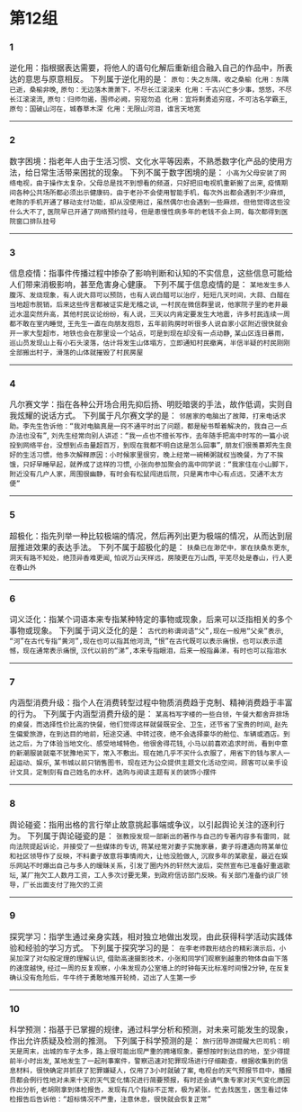 # 第12组

### 1
逆化用：指根据表达需要，将他人的语句化解后重新组合融入自己的作品中，所表达的意思与原意相反。
下列属于逆化用的是：
`原句：失之东隅，收之桑榆
化用：东隅已逝，桑榆非晚`,
`原句：无边落木萧萧下，不尽长江滚滚来
化用：千古兴亡多少事，悠悠，不尽长江滚滚流`,
`原句：归师勿遏，围师必阙，穷寇勿追
化用：宜将剩勇追穷寇，不可沽名学霸王`,
`原句：国破山河在，城春草木深
化用：无限山河泪，谁言天地宽`

------

### 2
数字困境：指老年人由于生活习惯、文化水平等因素，不熟悉数字化产品的使用方法，给日常生活带来困扰的现象。
下列不属于数字困境的是：
`小高为父母安装了网络电视，由于操作太复杂，父母总是找不到想看的频道，只好把旧电视机重新搬了出来`,
`疫情期间各种公共场所都必须出示健康码，由于老孙不会使用智能手机，每次外出都会遇到不少麻烦`,
`老陈的手机开通了移动支付功能，却从没使用过，虽然偶尔也会遇到一些麻烦，但他觉得这些没什么大不了`,
`医院早已开通了网络预约挂号，但是患慢性病多年的老钱不会上网，每次都得到医院窗口排队挂号`

------

### 3
信息疫情：指事件传播过程中掺杂了影响判断和认知的不实信息，这些信息可能给人们带来消极影响，甚至危害身心健康。
下列不属于信息疫情的是：
`某地发生多人腹泻、发烧现象，有人说大蒜可以预防，也有人说白醋可以治疗，短短几天时间，大蒜、白醋在当地超市脱销，后来这些传言都被证实是无稽之谈`,
`一村民在微信群里说，他家院子里的老井最近水温突然升高，其他村民议论纷纷，有人说，三天以内肯定要发生大地震，许多村民连续一周都不敢在室内睡觉`,
`王先生一直在向朋友抱怨，五年前购房时听很多人说自家小区附近很快就会开一家大型超市，地铁也会在那里设一个站点，可是到现在却没有一点动静`,
`某山区连日暴雨，巡山员发现山上有小石头滚落，估计将发生山体塌方，立即通知村民撤离，半信半疑的村民刚刚全部搬出村子，滑落的山体就摧毁了村民房屋`

------

### 4
凡尔赛文学：指在各种公开场合用先抑后扬、明贬暗褒的手法，故作低调，实则自我炫耀的说话方式。
下列属于凡尔赛文学的是：
`邻居家的电脑出了故障，打来电话求助。李先生告诉他：“我对电脑真是一窍不通平时出了问题，都是秘书帮着解决的，我自己一点办法也没有”`,
`刘先生经常向别人讲述：“我一点也不擅长写作，去年随手把高中时写的一篇小说投到网络平台，没想到点击量超百万，到现在我都不明白这是怎么回事”`,
`朋友们很羡慕郑先生良好的生活习惯，他多次解释原因：小时候家里很穷，晚上经常一碗稀粥就权当晚餐，为了不挨饿，只好早睡早起，就养成了这样的习惯`,
`小张向参加聚会的高中同学说：“我家住在小山脚下，附近没有几户人家，周围很幽静，有时会有松鼠闯进后院，只是离市中心有点远，交通不太方便”`

------

### 5
超极化：指先列举一种比较极端的情况，然后再列出更为极端的情况，从而达到层层推进效果的表达手法。
下列不属于超极化的是：
`扶桑已在渺茫中，家在扶桑东更东`,
`洞天有路不知处，绝顶异香难更闻`,
`怕说万山天样远，房陵更在万山西`,
`平芜尽处是春山，行人更在春山外`

------

### 6
词义泛化：指某个词语本来专指某种特定的事物或现象，后来可以泛指相关的多个事物或现象。
下列属于词义泛化的是：
`古代的称谓词语“父”,现在一般用“父亲”表示`,
`“河”在古代专指“黄河”,现在也可以指其他河流`,
`“恨”在古代既可以表示痛恨，也可以表示遗憾，现在通常表示痛恨`,
`汉代以前的“涕”,本来专指眼泪，后来一般指鼻涕，有时也可以指泪水`

------

### 7
内涵型消费升级：指个人在消费转型过程中物质消费趋于克制、精神消费趋于丰富的行为。
下列属于内涵型消费升级的是：
`某高档写字楼的一些白领，午餐大都舍弃排场的桌餐，而选择性价比高的快餐，他们觉得这样就餐既安全、卫生，还节省了宝贵的时间`,
`赵先生偏爱旅游，在到达目的地前，短途交通、中转过夜，绝不会选择豪华的舱位、车辆或酒店。到达之后，为了体验当地文化、感受地域特色，他很舍得花钱`,
`小马以前喜欢追求时尚，看到中意的新潮服装就毫不犹豫地买下，常入不敷出。现在她几乎不买什么衣服了，用省下的钱与家人一起运动、娱乐`,
`某书城以前只销售图书，现在还为公众提供主题文化活动空间，顾客可以亲手设计文具，定制刻有自己姓名的水杯，选购与阅读主题有关的装饰小摆件`

------

### 8
舆论碰瓷：指用出格的言行举止故意挑起事端或争议，以引起舆论关注的逐利行为。
下列属于舆论碰瓷的是：
`张教授发现一部新出的著作与自己的专著内容多有雷同，就向法院提起诉论，并接受了一些媒体的专访`,
`蒋某经常对妻子实施家暴，妻子将遭遇向蒋某单位和社区领导作了反映，不料妻子故意将事情闹大，让他没脸做人`,
`沉寂多年的某歌星，最近在娱乐网站不时爆出自己与多人的暧昧关系，引发了圈内外的轩然大波后，突然宣布已准备好重返歌坛`,
`某厂拖欠工人数月工资，工人多次讨要无果，到政府信访部门反映。有关部门准备约谈厂领导，厂长出面支付了拖欠的工资`

------

### 9
探究学习：指学生通过亲身实践，相对独立地做出发现，由此获得科学活动实践体验和经验的学习方式。
下列属于探究学习的是：
`在李老师数形结合的精彩演示后，小吴加深了对勾股定理的理解认识`,
`借助高速摄影技术，小张和同学们观察到越重的物体自由下落的速度越快`,
`经过一周的反复观察，小朱发现办公室墙上的时钟每天比标准时间慢2分钟`,
`在反复确认没有危险后，牛牛终于勇敢地推开轮椅，迈出了人生第一步`

------

### 10
科学预测：指基于已掌握的规律，通过科学分析和预测，对未来可能发生的现象，作出允许质疑及检测的推测。
下列属于科学预测的是：
`旅行团导游提醒大巴司机：明天是周末，出城的车子太多，路上很可能出现严重的拥堵现象，要想按时到达目的地，至少得提前半小时出发`,
`某地发生了一起刑事案件，警察迅速对犯罪现场进行仔细勘查，根据收集到的信息材料，很快确定并抓获了犯罪嫌疑人，仅用了3小时就破了案`,
`电视台的天气预报节目中，播报员都会例行性地对未来十天的天气变化情况进行简要预报，有时还会请气象专家对天气变化原因作出分析`,
`老胡刚拿到体检报告，发现有几个指标不正常，极为紧张，忙去找医生，医生看过体检报告后告诉他：“超标情况不严重，注意休息，很快就会恢复正常”`

